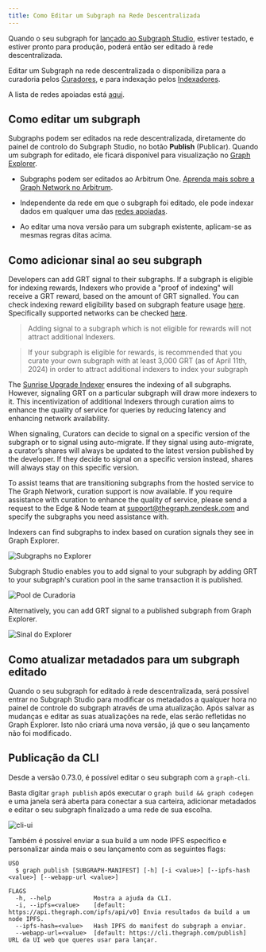 ```yaml
---
title: Como Editar um Subgraph na Rede Descentralizada
---
```


Quando o seu subgraph for [lançado ao Subgraph Studio](/deploying/deploying-a-subgraph-to-studio), estiver testado, e estiver pronto para produção, poderá então ser editado à rede descentralizada.

Editar um Subgraph na rede descentralizada o disponibiliza para a curadoria pelos [Curadores](/network/curating), e para indexação pelos [Indexadores](/network/indexing).

<VideoEmbed youtube="satdwdbvzAQ" />

A lista de redes apoiadas está [aqui](/developing/supported-networks).

## Como editar um subgraph

Subgraphs podem ser editados na rede descentralizada, diretamente do painel de controlo do Subgraph Studio, no botão **Publish** (Publicar). Quando um subgraph for editado, ele ficará disponível para visualização no [Graph Explorer](https://thegraph.com/explorer/).

- Subgraphs podem ser editados ao Arbitrum One. [Aprenda mais sobre a Graph Network no Arbitrum](/arbitrum/arbitrum-faq).

- Independente da rede em que o subgraph foi editado, ele pode indexar dados em qualquer uma das [redes apoiadas](/developing/supported-networks).

- Ao editar uma nova versão para um subgraph existente, aplicam-se as mesmas regras ditas acima.

## Como adicionar sinal ao seu subgraph

Developers can add GRT signal to their subgraphs. If a subgraph is eligible for indexing rewards, Indexers who provide a "proof of indexing" will receive a GRT reward, based on the amount of GRT signalled. You can check indexing reward eligibility based on subgraph feature usage [here](https://github.com/graphprotocol/indexer/blob/main/docs/feature-support-matrix.md). Specifically supported networks can be checked [here](/developing/supported-networks).

> Adding signal to a subgraph which is not eligible for rewards will not attract additional Indexers.

> If your subgraph is eligible for rewards, is recommended that you curate your own subgraph with at least 3,000 GRT (as of April 11th, 2024) in order to attract additional indexers to index your subgraph

The [Sunrise Upgrade Indexer](/sunrise/#what-is-the-upgrade-indexer) ensures the indexing of all subgraphs. However, signaling GRT on a particular subgraph will draw more indexers to it. This incentivization of additional Indexers through curation aims to enhance the quality of service for queries by reducing latency and enhancing network availability.

When signaling, Curators can decide to signal on a specific version of the subgraph or to signal using auto-migrate. If they signal using auto-migrate, a curator’s shares will always be updated to the latest version published by the developer. If they decide to signal on a specific version instead, shares will always stay on this specific version.

To assist teams that are transitioning subgraphs from the hosted service to The Graph Network, curation support is now available. If you require assistance with curation to enhance the quality of service, please send a request to the Edge & Node team at support@thegraph.zendesk.com and specify the subgraphs you need assistance with.

Indexers can find subgraphs to index based on curation signals they see in Graph Explorer.

![Subgraphs no Explorer](/img/explorer-subgraphs.png)

Subgraph Studio enables you to add signal to your subgraph by adding GRT to your subgraph's curation pool in the same transaction it is published.

![Pool de Curadoria](/img/curate-own-subgraph-tx.png)

Alternatively, you can add GRT signal to a published subgraph from Graph Explorer.

![Sinal do Explorer](/img/signal-from-explorer.png)

## Como atualizar metadados para um subgraph editado

Quando o seu subgraph for editado à rede descentralizada, será possível entrar no Subgraph Studio para modificar os metadados a qualquer hora no painel de controle do subgraph através de uma atualização. Após salvar as mudanças e editar as suas atualizações na rede, elas serão refletidas no Graph Explorer. Isto não criará uma nova versão, já que o seu lançamento não foi modificado.

## Publicação da CLI

Desde a versão 0.73.0, é possível editar o seu subgraph com a `graph-cli`.

Basta digitar `graph publish` após executar o `graph build && graph codegen` e uma janela será aberta para conectar a sua carteira, adicionar metadados e editar o seu subgraph finalizado a uma rede de sua escolha.

![cli-ui](/img/cli-ui.png)

Também é possível enviar a sua build a um node IPFS específico e personalizar ainda mais o seu lançamento com as seguintes flags:

```
USO
  $ graph publish [SUBGRAPH-MANIFEST] [-h] [-i <value>] [--ipfs-hash <value>] [--webapp-url <value>]

FLAGS
  -h, --help            Mostra a ajuda da CLI.
  -i, --ipfs=<value>    [default: https://api.thegraph.com/ipfs/api/v0] Envia resultados da build a um node IPFS.
  --ipfs-hash=<value>   Hash IPFS do manifest do subgraph a enviar.
  --webapp-url=<value>  [default: https://cli.thegraph.com/publish] URL da UI web que queres usar para lançar.
```
